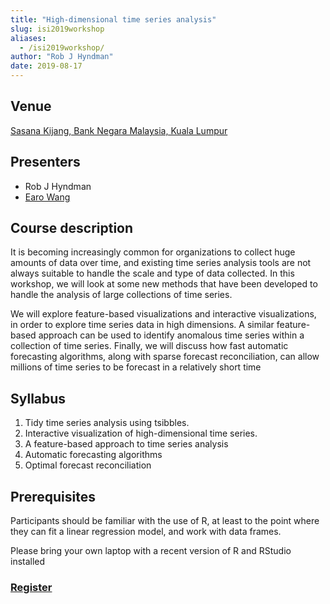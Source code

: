 ```yaml
---
title: "High-dimensional time series analysis"
slug: isi2019workshop
aliases:
  - /isi2019workshop/
author: "Rob J Hyndman"
date: 2019-08-17
---
```


## Venue

[Sasana Kijang, Bank Negara Malaysia, Kuala Lumpur](http://bit.ly/2DJ3Wit)

## Presenters

 * Rob J Hyndman
 * [Earo Wang](http://earo.me)

## Course description

It is becoming increasingly common for organizations to collect huge amounts of data over time, and existing time series analysis tools are not always suitable to handle the scale and type of data collected. In this workshop, we will look at some new methods that have been developed to handle the analysis of large collections of time series.

We will explore feature-based visualizations and interactive visualizations, in order to explore time series data in high dimensions. A similar feature-based approach can be used to identify anomalous time series within a collection of time series. Finally, we  will discuss how fast automatic forecasting algorithms, along with sparse forecast reconciliation, can allow millions of time series to be forecast in a relatively short time

## Syllabus

1. Tidy time series analysis using tsibbles.
2. Interactive visualization of high-dimensional time series.
3. A feature-based approach to time series analysis
4. Automatic forecasting algorithms
5. Optimal forecast reconciliation


## Prerequisites

Participants should be familiar with the use of R, at least to the point where they can fit a linear regression model, and work with data frames.

Please bring your own laptop with a recent version of R and RStudio installed

### [Register](http://www.isi2019.org/short-courses/)